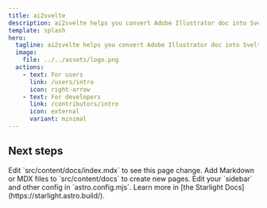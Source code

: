 ```yaml
---
title: ai2svelte
description: ai2svelte helps you convert Adobe Illustrator doc into Svelte doc.
template: splash
hero:
  tagline: ai2svelte helps you convert Adobe Illustrator doc into Svelte doc.
  image:
    file: ../../assets/logo.png
  actions:
    - text: For users
      link: /users/intro
      icon: right-arrow
    - text: For developers
      link: /contributors/intro
      icon: external
      variant: minimal
---
```



## Next steps

<CardGrid stagger>
  <Card title="Update content" icon="pencil">
    Edit `src/content/docs/index.mdx` to see this page change.
  </Card>
  <Card title="Add new content" icon="add-document">
    Add Markdown or MDX files to `src/content/docs` to create new pages.
  </Card>
  <Card title="Configure your site" icon="setting">
    Edit your `sidebar` and other config in `astro.config.mjs`.
  </Card>
  <Card title="Read the docs" icon="open-book">
    Learn more in [the Starlight Docs](https://starlight.astro.build/).
  </Card>
</CardGrid>
